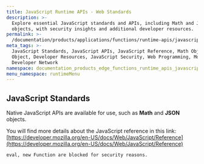 ```yaml
---
title: JavaScript Runtime APIs - Web Standards
description: >-
  Explore essential JavaScript standards and APIs, including Math and JSON
  objects, with security insights and additional developer resources.
permalink: >-
  /documentation/products/applications/functions/runtime-apis/javascript/web-standards/
meta_tags: >-
  JavaScript Standards, JavaScript APIs, JavaScript Reference, Math Object, JSON
  Object, Developer Resources, JavaScript Security, Web Programming, Mozilla
  Developer Network
namespace: documentation_products_edge_functions_runtime_apis_javascript_webstandards
menu_namespace: runtimeMenu
---
```


## JavaScript Standards

Native JavaScript APIs are available for use, such as **Math** and **JSON** objects.

You will find more details about the JavaScript reference in this link: [https://developer.mozilla.org/en-US/docs/Web/JavaScript/Reference](https://developer.mozilla.org/en-US/docs/Web/JavaScript/Reference)

    eval, new Function are blocked for security reasons.




